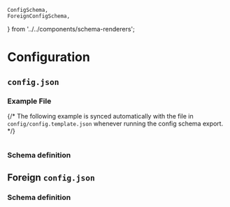     ConfigSchema,
    ForeignConfigSchema,
} from '../../components/schema-renderers';

# Configuration

## `config.json`

### Example File

{/* The following example is synced automatically with the file in `config/config.template.json` whenever running the config schema export. */}

```json

```

### Schema definition

<ConfigSchema />

## Foreign `config.json`

### Schema definition

<ForeignConfigSchema />
